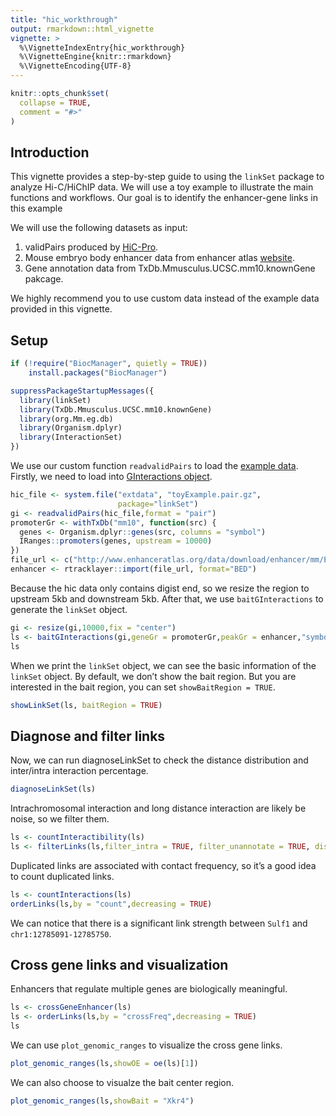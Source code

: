 ```yaml
---
title: "hic_workthrough"
output: rmarkdown::html_vignette
vignette: >
  %\VignetteIndexEntry{hic_workthrough}
  %\VignetteEngine{knitr::rmarkdown}
  %\VignetteEncoding{UTF-8}
---
```


```r
knitr::opts_chunk$set(
  collapse = TRUE,
  comment = "#>"
)
```

## Introduction
This vignette provides a step-by-step guide to using the `linkSet` package to analyze Hi-C/HiChIP  data. We will use a toy example to illustrate the main functions and workflows.
Our goal is to identify the enhancer-gene links in this example

We will use the following datasets as input:

1. validPairs produced by [HiC-Pro](https://github.com/nservant/HiC-Pro).
2. Mouse embryo body enhancer data from enhancer atlas [website](http://www.enhanceratlas.org/).
3. Gene annotation data from TxDb.Mmusculus.UCSC.mm10.knownGene pakcage.

We highly recommend you to use custom data instead of the example data provided in this vignette.

## Setup

```r
if (!require("BiocManager", quietly = TRUE))
    install.packages("BiocManager")
```

```r
suppressPackageStartupMessages({
  library(linkSet)
  library(TxDb.Mmusculus.UCSC.mm10.knownGene)
  library(org.Mm.eg.db)
  library(Organism.dplyr)
  library(InteractionSet)
})
```

We use our custom function `readvalidPairs` to load the [example data](https://data.4dnucleome.org/files-processed/4DNFI9DUBGCW/). 
Firstly, we need to load into [GInteractions object](https://bioconductor.org/packages/release/bioc/vignettes/InteractionSet/inst/doc/GInteractions.html).
```r
hic_file <- system.file("extdata", "toyExample.pair.gz", 
                        package="linkSet")
gi <- readvalidPairs(hic_file,format = "pair")
promoterGr <- withTxDb("mm10", function(src) {
  genes <- Organism.dplyr::genes(src, columns = "symbol")
  IRanges::promoters(genes, upstream = 10000)
})
file_url <- c("http://www.enhanceratlas.org/data/download/enhancer/mm/Embryo_body.bed")
enhancer <- rtracklayer::import(file_url, format="BED")
```

Because the hic data only contains digist end, so we resize the region to upstream 5kb and downstream 5kb.
After that, we use `baitGInteractions` to generate the `linkSet` object.
```r
gi <- resize(gi,10000,fix = "center")
ls <- baitGInteractions(gi,geneGr = promoterGr,peakGr = enhancer,"symbol")
ls
```

When we print the `linkSet` object, we can see the basic information of the `linkSet` object.
By default, we don't show the bait region. But you are interested in the bait region, you can set `showBaitRegion = TRUE`.
```r
showLinkSet(ls, baitRegion = TRUE)
```

## Diagnose and filter links
Now, we can run diagnoseLinkSet to check the distance distribution and inter/intra interaction percentage.
```r
diagnoseLinkSet(ls)
```

Intrachromosomal interaction and long distance interaction are likely be noise, so we filter them.
```r
ls <- countInteractibility(ls)
ls <- filterLinks(ls,filter_intra = TRUE, filter_unannotate = TRUE, distance = 50000000)
```

Duplicated links are associated with contact frequency, so it's a good idea to count duplicated links.
```r
ls <- countInteractions(ls)
orderLinks(ls,by = "count",decreasing = TRUE)
```

We can notice that there is a significant link strength between `Sulf1` and `chr1:12785091-12785750`.

## Cross gene links and visualization
Enhancers that regulate multiple genes are biologically meaningful.
```r
ls <- crossGeneEnhancer(ls)
ls <- orderLinks(ls,by = "crossFreq",decreasing = TRUE)
ls
```
We can use `plot_genomic_ranges` to visualize the cross gene links.
```r
plot_genomic_ranges(ls,showOE = oe(ls)[1])
```

We can also choose to visualze the bait center region.

```r
plot_genomic_ranges(ls,showBait = "Xkr4")

```
